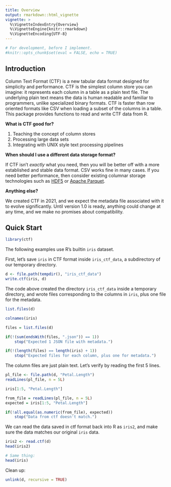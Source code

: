 ```yaml
---
title: Overview
output: rmarkdown::html_vignette
vignette: >
  %\VignetteIndexEntry{Overview}
  %\VignetteEngine{knitr::rmarkdown}
  %\VignetteEncoding{UTF-8}
---
```


```r
# For development, before I implement.
#knitr::opts_chunk$set(eval = FALSE, echo = TRUE)
```

## Introduction

Column Text Format (CTF) is a new tabular data format designed for simplicity and performance.
CTF is the simplest column store you can imagine: it represents each column in a table as a plain text file.
The underlying plain text means the data is human readable and familiar to programmers, unlike specialized binary formats.
CTF is faster than row oriented formats like CSV when loading a subset of the columns in a table.
This package provides functions to read and write CTF data from R.


__What is CTF good for?__

1. Teaching the concept of column stores
3. Processing large data sets
2. Integrating with UNIX style text processing pipelines


__When should I use a different data storage format?__

If CTF isn't _exactly_ what you need, then you will be better off with a more established and stable data format.
CSV works fine in many cases.
If you need better performance, then consider existing columnar storage technologies such as [HDF5](https://www.hdfgroup.org/) or [Apache Parquet](https://parquet.apache.org/).


__Anything else?__

We created CTF in 2021, and we expect the metadata file associated with it to evolve significantly.
Until version 1.0 is ready, anything could change at any time, and we make no promises about compatibility.


## Quick Start

```R
library(ctf)
```

The following examples use R's builtin `iris` dataset.

First, let's save `iris` in CTF format inside `iris_ctf_data`, a subdirectory of our temporary directory.

```R
d <- file.path(tempdir(), "iris_ctf_data")
write.ctf(iris, d)
```

The code above created the directory `iris_ctf_data` inside a temporary directory, and wrote files corresponding to the columns in `iris`, plus one file for the metadata.

```R
list.files(d)

colnames(iris)
```

```R
files = list.files(d)

if(!(sum(endsWith(files, ".json")) == 1))
    stop("Expected 1 JSON file with metadata.")

if(!(length(files) == length(iris) + 1))
    stop("Expected files for each column, plus one for metadata.")
```

The column files are just plain text.
Let's verify by reading the first 5 lines.

```R
pl_file <- file.path(d, "Petal.Length")
readLines(pl_file, n = 5L)

iris[1:5, "Petal.Length"]
```

```R
from_file = readLines(pl_file, n = 5L)
expected = iris[1:5, "Petal.Length"]

if(!all.equal(as.numeric(from_file), expected))
    stop("Data from ctf doesn't match.")
```

We can read the data saved in ctf format back into R as `iris2`, and make sure the data matches our original `iris` data.

```R
iris2 <- read.ctf(d)
head(iris2)

# Same thing:
head(iris)
```

Clean up:

```R
unlink(d, recursive = TRUE)
```
